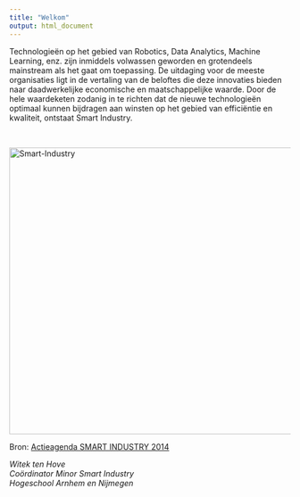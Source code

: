 ```yaml
---
title: "Welkom"
output: html_document
---
```


Technologieën op het gebied van Robotics, Data Analytics, Machine Learning, enz. zijn inmiddels volwassen geworden en grotendeels mainstream als het gaat om toepassing. De uitdaging voor de meeste organisaties ligt in de vertaling van de beloftes die deze innovaties bieden naar daadwerkelijke economische en maatschappelijke waarde. Door de hele waardeketen zodanig in te richten dat de nieuwe technologieën optimaal kunnen bijdragen aan winsten op het gebied van efficiëntie en kwaliteit, ontstaat Smart Industry.

<br>

<img src="images/smart-ind.jpg" width="600" height="514" alt="Smart-Industry" usemap="#smartind">
<map name="smartind">
    <area alt="" title="Automation" href="https://youtu.be/NTTNYEcQPpQ" target="_blank" shape="poly" coords="87,142,163,63,229,35,286,26,286,142,230,159,188,202" />
    <area alt="Improving quality" title="Improving quality" href="https://youtu.be/Hk__pjSe3a8" target="_blank" shape="poly" coords="85,375,54,282,59,215,84,144,185,205,173,258,187,317" />
    <area alt="" title="Flexibilisation" href="https://youtu.be/JTl8w6yAjds" target="_blank" shape="poly" coords="86,377,141,444,195,477,285,494,285,376,229,359,189,319" />
    <area alt="" title="Value chain" href="https://youtu.be/M5gys0RcH-s" target="_blank" shape="poly" coords="289,495,369,483,434,445,491,378,390,320,347,359,287,377" />
    <area alt="" title="Customer intimacy" href="https://youtu.be/0aU3VG3BfGM" target="_blank" shape="poly" coords="492,374,521,299,518,211,492,144,391,202,406,255,389,318" />
    <area alt="" title="High value information" href="https://youtu.be/hVimVzgtD6w" target="_blank" shape="poly" coords="490,139,437,78,373,42,288,27,289,142,348,160,389,199" />
    <area alt="" title="Manufacturing technologies" href="https://youtu.be/pZNTzkAR1Ho" target="_blank" shape="poly" coords="176,257,236,260,251,225,283,208,315,213,345,163,288,147,233,163,190,205" />
    <area alt="" title="Digitization" href="https://youtu.be/eve8DkkVdhI" target="_blank" shape="poly" coords="237,262,248,292,277,309,315,305,345,355,287,373,231,356,194,316,178,265" />
    <area alt="" title="Network centric" href="https://youtu.be/BWgZXhm3WYM" target="_blank" shape="poly" coords="318,214,337,240,335,278,317,303,347,353,385,319,402,256,386,203,348,168" />
    <area alt="" title="Network centric" href="https://youtu.be/tocP6u3X8Ng" target="_blank" shape="circle" coords="290,257,45" />
</map>
<br>

Bron: [Actieagenda SMART INDUSTRY 2014](http://ec2-52-30-100-113.eu-west-1.compute.amazonaws.com/pluginfile.php/310/mod_resource/content/1/smart-industry-actieagenda-lr.pdf)

*Witek ten Hove*<br>
*Coördinator Minor Smart Industry*<br>
*Hogeschool Arnhem en Nijmegen*